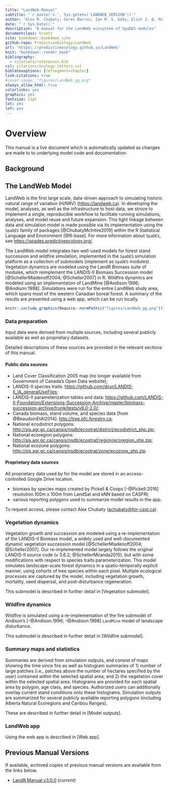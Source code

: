 ```yaml
---
title: "LandWeb Manual"
subtitle: "`r paste('v.', Sys.getenv('LANDWEB_VERSION'))`"
author: "Alex M. Chubaty; Ceres Barros; Ian M. S. Eddy; Eliot J. B. McIntire; David W. Andison" 
date: "`r Sys.Date()`"
description: "A manual for the LandWeb ecosystem of SpaDES modules"
documentclass: krantz
site: bookdown::bookdown_site
github-repo: PredictiveEcology/LandWeb
url: 'https\://predictiveecology.github.io/LandWeb'
knit: "bookdown::render_book"
bibliography:
  - citations/references.bib
csl: citations/ecology-letters.csl
biblatexoptions: [refsegment=chapter]
link-citations: true
#cover-image: "figures/LandWeb_gg.png"
always_allow_html: true
colorlinks: yes
graphics: yes
fontsize: 11pt
lot: yes
lof: yes
---
```


# Overview {-}

:::{.rmdimportant}
This manual is a live document which is automatically updated as changes are made to to underlying model code and documentation.
:::

## Background

<!--
## Historic Natural Range of Variation

Lorem ipsum ... (TODO)
-->

## The LandWeb Model

LandWeb is the first large scale, data-driven approach to simulating historic natural range of variation (H/NRV) (<https://landweb.ca>).
In developing the model, analyses, as well as the infrastructure to host data, we strove to implement a single, reproducible workflow to facilitate running simulations, analyses, and model reuse and future expansion.
This tight linkage between data and simulation model is made possible via its implementation using the `SpaDES` family of packages [@ChubatyMcIntire2019] within the R Statistical Language and Environment [@R-base].
For more information about `SpaDES`, see <https://spades.predictiveecology.org/>.

The LandWeb model integrates two well-used models for forest stand succession and wildfire simulation, implemented in the `SpaDES` simulation platform as a collection of submodels (implement as `SpaDES` modules).
Vegetation dynamics are modeled using the LandR Biomass suite of modules, which reimplement the LANDIS-II Biomass Succession model [@SchellerMladenoff2004; @Scheller2007] in R.
Wildfire dynamics are modeled using an implementation of LandMine [@Andison:1996; @Andison:1998].
Simulations were run for the entire LandWeb study area, which spans most of the western Canadian boreal forest.
A summary of the results are presented using a web app, which can be run locally.

```r
knitr::include_graphics(Require::normPath(c("figures/LandWeb_gg.png")))
```

### Data preparation

Input data were derived from multiple sources, including several publicly available as well as proprietary datasets.

Detailed descriptions of these sources are provided in the relevant sections of this manual.

#### Public data sources

- Land Cover Classification 2005 map (no longer available from Government of Canada's Open Data website);
- LANDIS-II species traits: <https://github.com/dcyr/LANDIS-II_IA_generalUseFiles>;
- LANDIS-II parameterization tables and data: <https://github.com/LANDIS-II-Foundation/Extensions-Succession-Archive/master/biomass-succession-archive/trunk/tests/v6.0-2.0/>;
- Canada biomass, stand volume, and species data [from @BeaudoinEtAl2014]: <http://tree.pfc.forestry.ca>;
- National ecodistrict polygons: <http://sis.agr.gc.ca/cansis/nsdb/ecostrat/district/ecodistrict_shp.zip>;
- National ecoregion polygons: <http://sis.agr.gc.ca/cansis/nsdb/ecostrat/region/ecoregion_shp.zip>;
- National ecozone polygons: <http://sis.agr.gc.ca/cansis/nsdb/ecostrat/zone/ecozone_shp.zip>.

#### Proprietary data sources

All proprietary data used by for the model are stored in an access-controlled Google Drive location.

- biomass by species maps created by Pickell & Coops [-@Pickell:2016] resolution 100m x 100m from LandSat and kNN based on CASFRI;
- various reporting polygons used to summarize model results in the app.

To request access, please contact Alex Chubaty ([achubaty\@for-cast.ca](mailto:achubaty@for-cast.ca){.email}).

### Vegetation dynamics

Vegetation growth and succession are modeled using a re-implementation of the LANDIS-II Biomass model, a widely used and well-documented dynamic vegetation succession model [@SchellerMladenoff2004; @Scheller2007].
Our re-implemented model largely follows the original LANDIS-II source code (v 3.6.2; @SchellerMiranda2015), but with some modifications with respect to species traits parameterization.
This model simulates landscape-scale forest dynamics in a spatio-temporally explicit manner, using cohorts of tree species within each pixel.
Multiple ecological processes are captured by the model, including vegetation growth, mortality, seed dispersal, and post-disturbance regeneration.

This submodel is described in further detail in [Vegetation submodel].

### Wildfire dynamics

Wildfire is simulated using a re-implementation of the fire submodel of Andison's [-@Andison:1996; -@Andison:1998] `LandMine` model of landscape disturbance.

This submodel is described in further detail in [Wildfire submodel].

### Summary maps and statistics

Summaries are derived from simulation outputs, and consist of maps showing the time since fire as well as histogram summaries of 1) number of large patches (i.e., patches above the number of hectares specified by the user) contained within the selected spatial area; and 2) the vegetation cover within the selected spatial area.
Histograms are provided for each spatial area by polygon, age class, and species.
Authorized users can additionally overlay current stand conditions onto these histograms.
Simulation outputs are summarized for several publicly available reporting polygons (including Alberta Natural Ecoregions and Caribou Ranges).

These are described in further detail in [Model outputs].

### LandWeb app

Using the web app is described in [Web app].

<!-- TODO: flesh out this description -->

## Previous Manual Versions

If available, archived copies of previous manual versions are available from the links below.

-   [LandR Manual v3.0.0](archive/pdf/LandWeb-manual-v3.0.0.pdf) (*current*)
